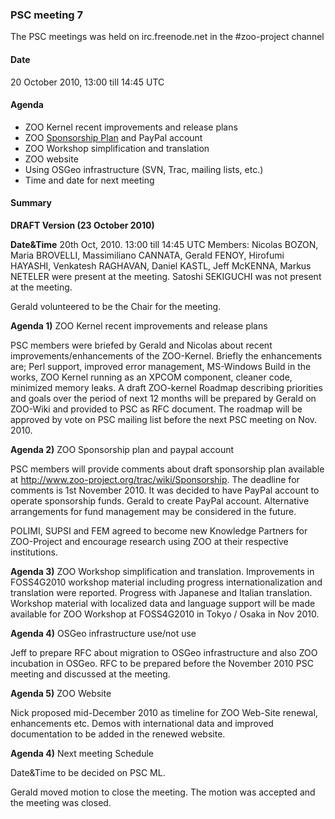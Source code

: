 

=== PSC meeting 7 ===

The PSC meetings was held on irc.freenode.net in the #zoo-project channel

==== Date ====

20 October 2010, 13:00 till 14:45 UTC

==== Agenda ====

*ZOO Kernel recent improvements and release plans
*ZOO [http://www.zoo-project.org/trac/wiki/Sponsorship Sponsorship Plan] and PayPal account
*ZOO Workshop simplification and translation 
*ZOO website
*Using OSGeo infrastructure (SVN, Trac, mailing lists, etc.)
*Time and date for next meeting

==== Summary ====
'''DRAFT Version (23 October 2010)'''

'''Date&Time'''  20th Oct, 2010. 13:00 till 14:45 UTC Members: Nicolas BOZON, Maria BROVELLI, Massimiliano CANNATA, Gerald FENOY, Hirofumi HAYASHI, Venkatesh RAGHAVAN, Daniel KASTL, Jeff McKENNA, Markus NETELER were present at the meeting. Satoshi SEKIGUCHI was not present at the meeting.

Gerald volunteered to be the Chair for the meeting.

'''Agenda 1)''' ZOO Kernel recent improvements and release plans

PSC members were briefed by Gerald and Nicolas about recent improvements/enhancements of the ZOO-Kernel. Briefly the 
enhancements are; Perl support, improved error management,
MS-Windows Build in the works, ZOO Kernel running as an 
XPCOM component, cleaner code, minimized memory leaks.
A draft ZOO-kernel Roadmap describing priorities and goals over
the period of next 12 months will be prepared by Gerald on ZOO-Wiki
and provided to PSC as RFC document. The roadmap will be approved
by vote on PSC mailing list before the next PSC meeting on 
Nov. 2010.  

'''Agenda 2)'''  ZOO Sponsorship plan and paypal account

PSC members will provide comments about draft sponsorship
plan available at http://www.zoo-project.org/trac/wiki/Sponsorship.
The deadline for comments is 1st November 2010. It was decided 
to have PayPal account to operate sponsorship funds. Gerald
to create PayPal account. Alternative arrangements for
fund management may be considered in the future.

POLIMI, SUPSI and FEM agreed to become new Knowledge Partners for 
ZOO-Project and encourage research using ZOO at their respective
institutions.

'''Agenda 3)''' ZOO Workshop simplification and translation.
Improvements in FOSS4G2010 workshop material including
progress internationalization and translation were reported.
Progress with Japanese and Italian translation. Workshop
material with localized data and language support will be
made available for ZOO Workshop at FOSS4G2010 in Tokyo / Osaka
in Nov 2010.

'''Agenda 4)''' OSGeo infrastructure use/not use

Jeff to prepare RFC about migration to OSGeo infrastructure and
also ZOO incubation in OSGeo. RFC to be prepared before the
November 2010 PSC meeting and discussed at the meeting.

'''Agenda 5)''' ZOO Website

Nick proposed mid-December 2010 as timeline for ZOO Web-Site 
renewal, enhancements etc. Demos with international data and
improved documentation to be added in the renewed website.

'''Agenda 4)''' Next meeting Schedule

Date&Time to be decided on PSC ML.

Gerald moved motion to close the meeting. The motion was accepted and the meeting was closed.








